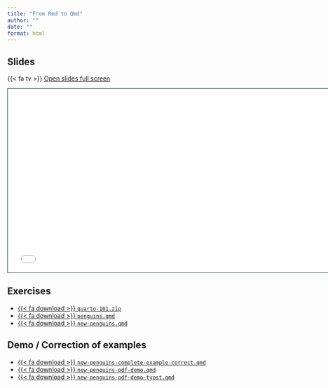 ```yaml
---
title: "From Rmd to Qmd"
author: ""
date: ""
format: html
---
```


## Slides

{{< fa tv >}} [Open slides full screen](2-rmd-quarto.html)

```{=html}
<iframe class="slide-deck" src="2-rmd-quarto.html" height="420" width="747" style="border: 1px solid #123233;"></iframe>
```

## Exercises

-   <a href="https://raw.githubusercontent.com/cderv/tuto-quarto-user-2024/main/exercises/quarto-101.zip">{{< fa download >}} `quarto-101.zip`</i></a>
-   <a href="https://raw.githubusercontent.com/cderv/tuto-quarto-user-2024/main/exercises/penguins.qmd">{{< fa download >}} `penguins.qmd`</i></a>
-   <a href="https://raw.githubusercontent.com/cderv/tuto-quarto-user-2024/main/exercises/new-penguins.qmd">{{< fa download >}} `new-penguins.qmd`</i></a>

## Demo / Correction of examples

-   <a href="https://raw.githubusercontent.com/cderv/tuto-quarto-user-2024/main/examples-correction/new-penguins-complete-example-correct.qmd">{{< fa download >}} `new-penguins-complete-example-correct.qmd`</i></a>
-   <a href="https://raw.githubusercontent.com/cderv/tuto-quarto-user-2024/main/examples-correction/new-penguins-pdf-demo.qmd">{{< fa download >}} `new-penguins-pdf-demo.qmd`</i></a>
-   <a href="https://raw.githubusercontent.com/cderv/tuto-quarto-user-2024/main/examples-correction/new-penguins-pdf-demo-typst.qmd">{{< fa download >}} `new-penguins-pdf-demo-typst.qmd`</i></a>
